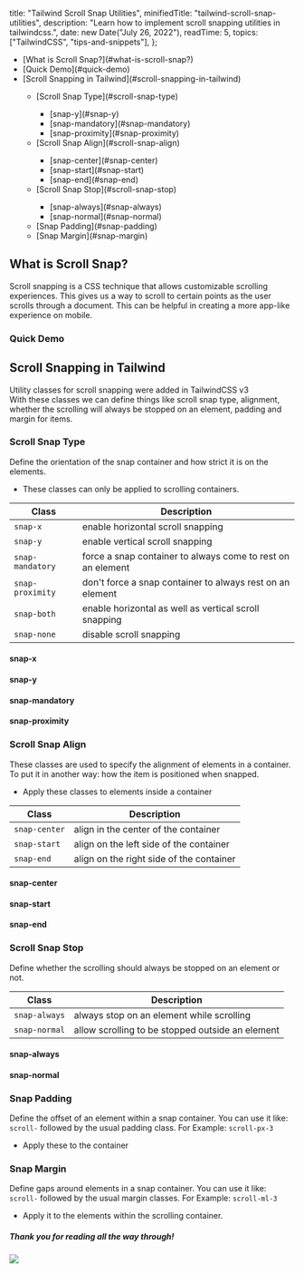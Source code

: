 
  title: "Tailwind Scroll Snap Utilities",
  minifiedTitle: "tailwind-scroll-snap-utilities",
  description:
    "Learn how to implement scroll snapping utilities in tailwindcss.",
  date: new Date("July 26, 2022"),
  readTime: 5,
  topics: ["TailwindCSS", "tips-and-snippets"],
};

<TOC>
  <ul>
    <li>[What is Scroll Snap?](#what-is-scroll-snap?)</li>
    <li>[Quick Demo](#quick-demo)</li>
    <li>[Scroll Snapping in Tailwind](#scroll-snapping-in-tailwind)</li>
    <ul>
      <li>[Scroll Snap Type](#scroll-snap-type)</li>
      <ul>
        <li>[snap-y](#snap-y)</li>
        <li>[snap-mandatory](#snap-mandatory)</li>
        <li>[snap-proximity](#snap-proximity)</li>
      </ul>
      <li>[Scroll Snap Align](#scroll-snap-align)</li>
      <ul>
        <li>[snap-center](#snap-center)</li>
        <li>[snap-start](#snap-start)</li>
        <li>[snap-end](#snap-end)</li>
      </ul>
      <li>[Scroll Snap Stop](#scroll-snap-stop)</li>
      <ul>
        <li>[snap-always](#snap-always)</li>
        <li>[snap-normal](#snap-normal)</li>
      </ul>
      <li>[Snap Padding](#snap-padding)</li>
      <li>[Snap Margin](#snap-margin)</li>
    </ul>

  </ul>
</TOC>

## What is Scroll Snap? <a name="what-is-scroll-snap?"></a>

Scroll snapping is a CSS technique that allows customizable scrolling experiences.
This gives us a way to scroll to certain points as the user scrolls through a document.
This can be helpful in creating a more app-like experience on mobile.

### Quick Demo <a name="quick-demo"></a>

<Component1 />

## Scroll Snapping in Tailwind <a name="scroll-snapping-in-tailwind"></a>

Utility classes for scroll snapping were added in TailwindCSS v3  
With these classes we can define things like scroll snap type, alignment, whether the scrolling will always be stopped on an element, padding and margin for items.

### Scroll Snap Type <a name="scroll-snap-type"></a>

Define the orientation of the snap container and how strict it is on the elements.

- These classes can only be applied to scrolling containers.

| Class            | Description                                                 |
| ---------------- | ----------------------------------------------------------- |
| `snap-x`         | enable horizontal scroll snapping                           |
| `snap-y`         | enable vertical scroll snapping                             |
| `snap-mandatory` | force a snap container to always come to rest on an element |
| `snap-proximity` | don't force a snap container to always rest on an element   |
| `snap-both`      | enable horizontal as well as vertical scroll snapping       |
| `snap-none`      | disable scroll snapping                                     |

#### snap-x <a name="snap-x"></a>

<Component1 />

#### snap-y <a name="snap-y"></a>

<Component2 />

#### snap-mandatory <a name="snap-mandatory"></a>

<Component3 />

#### snap-proximity <a name="snap-proximity"></a>

<Component4 />

### Scroll Snap Align <a name="scroll-snap-align"></a>

These classes are used to specify the alignment of elements in a container.
To put it in another way: how the item is positioned when snapped.

- Apply these classes to elements inside a container

| Class         | Description                              |
| ------------- | ---------------------------------------- |
| `snap-center` | align in the center of the container     |
| `snap-start`  | align on the left side of the container  |
| `snap-end`    | align on the right side of the container |

#### snap-center <a name="snap-center"></a>

<Component5 position="snap-center" />

#### snap-start <a name="snap-start"></a>

<Component5 position="snap-start" />

#### snap-end <a name="snap-end"></a>

<Component5 position="snap-end" />

### Scroll Snap Stop <a name="scroll-snap-stop"></a>

Define whether the scrolling should always be stopped on an element or not.

| Class         | Description                                      |
| ------------- | ------------------------------------------------ |
| `snap-always` | always stop on an element while scrolling        |
| `snap-normal` | allow scrolling to be stopped outside an element |

#### snap-always <a name="snap-always"></a>

<Component6 stop="snap-always" />

#### snap-normal <a name="snap-normal"></a>

<Component6 stop="snap-normal" />

### Snap Padding <a name="snap-padding"></a>

Define the offset of an element within a snap container.
You can use it like: `scroll-` followed by the usual padding class.
For Example: `scroll-px-3`

- Apply these to the container

<Component7 />

### Snap Margin <a name="snap-margin"></a>

Define gaps around elements in a snap container.
You can use it like: `scroll-` followed by the usual margin classes.
For Example: `scroll-ml-3`

- Apply it to the elements within the scrolling container.

<Component8 />

##### Thank you for reading all the way through!

![](https://i.giphy.com/media/Od7ni7IRVbqz6/giphy.webp)
